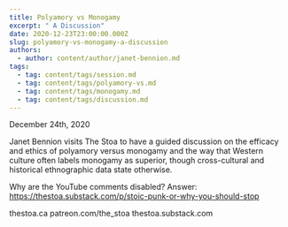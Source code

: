 ```yaml
---
title: Polyamory vs Monogamy
excerpt: " A Discussion"
date: 2020-12-23T23:00:00.000Z
slug: polyamory-vs-monogamy-a-discussion
authors:
  - author: content/author/janet-bennion.md
tags:
  - tag: content/tags/session.md
  - tag: content/tags/polyamory-vs.md
  - tag: content/tags/monogamy.md
  - tag: content/tags/discussion.md
---
```


December 24th, 2020

Janet Bennion visits The Stoa to have a guided discussion on the efficacy and ethics of polyamory versus monogamy and the way that Western culture often labels monogamy as superior, though cross-cultural and historical ethnographic data state otherwise.

Why are the YouTube comments disabled? Answer: https://thestoa.substack.com/p/stoic-punk-or-why-you-should-stop

thestoa.ca
patreon.com/the_stoa
thestoa.substack.com
